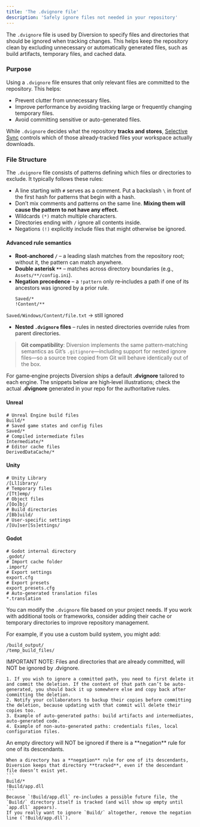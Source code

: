 ---
title: 'The .dvignore file'
description: 'Safely ignore files not needed in your repository'
---

The `.dvignore` file is used by Diversion to specify files and directories that should be ignored when tracking changes. This helps keep the repository clean by excluding unnecessary or automatically generated files, such as build artifacts, temporary files, and cached data.

### Purpose

Using a `.dvignore` file ensures that only relevant files are committed to the repository. This helps:

- Prevent clutter from unnecessary files.
- Improve performance by avoiding tracking large or frequently changing temporary files.
- Avoid committing sensitive or auto-generated files.

While `.dvignore` decides what the repository **tracks and stores**, [Selective Sync](../advanced/selective-sync) controls which of those already‑tracked files your workspace actually downloads.

### File Structure

The `.dvignore` file consists of patterns defining which files or directories to exclude. It typically follows these rules:

- A line starting with `#` serves as a comment. Put a backslash `\` in front of the first hash for patterns that begin with a hash.
- Don’t mix comments and patterns on the same line. **Mixing them will cause the pattern to not have any effect.**
- Wildcards `(*)` match multiple characters.
- Directories ending with `/` ignore all contents inside.
- Negations `(!)` explicitly include files that might otherwise be ignored.

#### Advanced rule semantics

- **Root‑anchored `/`** – a leading slash matches from the repository root; without it, the pattern can match anywhere.
- **Double asterisk `**`** – matches across directory boundaries (e.g., `Assets/**/config.ini`).
- **Negation precedence** – a `!pattern` only re‑includes a path if one of its ancestors was ignored by a prior rule.
  ```text
  Saved/*
  !Content/**
    ```
`Saved/Windows/Content/file.txt` -> still ignored
- **Nested `.dvignore` files** – rules in nested directories override rules from parent directories.

> **Git compatibility**: Diversion implements the same pattern‑matching semantics as Git’s `.gitignore`—including support for nested ignore files—so a source tree copied from Git will behave identically out of the box.

For game‑engine projects Diversion ships a default **.dvignore** tailored to each engine. The snippets below are high‑level illustrations; check the actual **.dvignore** generated in your repo for the authoritative rules.

#### Unreal
```
# Unreal Engine build files
Build/*
# Saved game states and config files
Saved/*
# Compiled intermediate files
Intermediate/*
# Editor cache files
DerivedDataCache/*
```

#### Unity
```
# Unity Library
/[Ll]ibrary/
# Temporary files
/[Tt]emp/
# Object files
/[Oo]bj/
# Build directories
/[Bb]uild/
# User-specific settings
/[Uu]ser[Ss]ettings/
```

#### Godot

```
# Godot internal directory
.godot/
# Import cache folder
.import/
# Export settings
export.cfg
# Export presets
export_presets.cfg
# Auto-generated translation files
*.translation
```

You can modify the `.dvignore` file based on your project needs. If you work with additional tools or frameworks, consider adding their cache or temporary directories to improve repository management.

For example, if you use a custom build system, you might add:

```
/build_output/
/temp_build_files/
```

<Note>
    IMPORTANT NOTE: Files and directories that are already committed, will NOT be ignored by .dvignore.

    1. If you wish to ignore a committed path, you need to first delete it and commit the deletion. If the content of that path can’t be auto-generated, you should back it up somewhere else and copy back after committing the deletion.
    2. Notify your collaborators to backup their copies before committing the deletion, because updating with that commit will delete their copies too.
    3. Example of auto-generated paths: build artifacts and intermediates, auto-generated code.
    4. Example of non-auto-generated paths: credentials files, local configuration files.
</Note>

<Note>
    An empty directory will NOT be ignored if there is a **negation** rule for one of its descendants.

    When a directory has a **negation** rule for one of its descendants, Diversion keeps that directory **tracked**, even if the descendant file doesn’t exist yet.
    ```
    Build/*
    !Build/app.dll
    ```
    Because `!Build/app.dll` re-includes a possible future file, the `Build/` directory itself is tracked (and will show up empty until `app.dll` appears).
    If you really want to ignore `Build/` altogether, remove the negation line (`!Build/app.dll`).
</Note>
